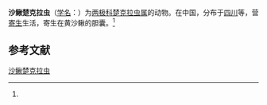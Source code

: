 {{Speciesbox
| name = 沙鳅楚克拉虫
| status = 
| status_system = 
| image = 
| genus = Zschokkella
| species = botia
| authority = (Ma, 1998)<ref name='id9269'>{{cite web| url =http://www.bioinfo.cn/db05/BjdwSpecies.php?action=view&id=9269| title =沙鳅楚克拉虫| work =《中国动物物种编目数据库》| publisher =中国科学院微生物研究所| author =中国科学院动物研究所| accessdate =2009-04-16| deadurl =yes| archiveurl =https://web.archive.org/web/20160305054556/http://www.bioinfo.cn/db05/BjdwSpecies.php?action=view&id=9269| archivedate =2016-03-05}}</ref>
}}

'''沙鳅楚克拉虫'''（[[学名|学名]]：{{lang|la|''Zschokkella botia''}}）为[[两极科|两极科]][[楚克拉虫属|楚克拉虫属]]的动物。在中国，分布于[[四川|四川]]等，营[[寄生|寄生]]生活，寄生在黄沙鳅的胆囊。<ref name='id9269'/>

== 参考文献 ==
{{reflist}}

{{Wikispecies|Zschokkella botia}}

[[Category:楚克拉虫属|沙鳅楚克拉虫]]


{{Cnidarian-stub}}
